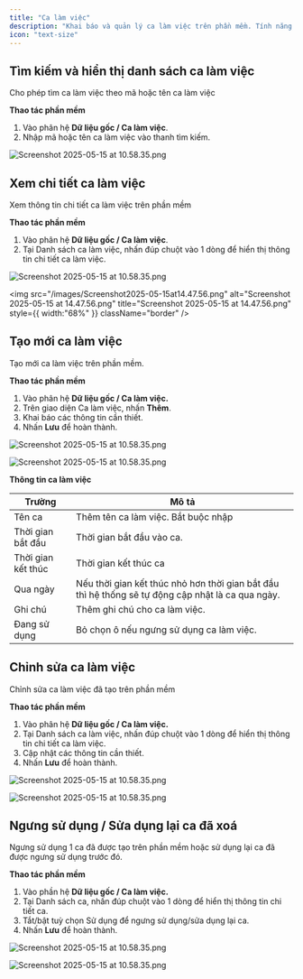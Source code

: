 ```yaml
---
title: "Ca làm việc"
description: "Khai báo và quản lý ca làm việc trên phần mềm. Tính năng này sẽ được thêm vào kế hoạch tuần tra để bảo vệ thấy lịch tuần tra của mình và thực hiện ca tuần tra."
icon: "text-size"
---
```


## **Tìm kiếm và hiển thị danh sách ca làm việc**

Cho phép tìm ca làm việc theo mã hoặc tên ca làm việc

**Thao tác phần mềm**

1. Vào phân hệ **Dữ liệu gốc / Ca làm việc**.
2. Nhập mã hoặc tên ca làm việc vào thanh tìm kiếm.

<img
  src="/images/Screenshot2025-05-15at14.45.42.png"
  alt="Screenshot 2025-05-15 at 10.58.35.png"
  title="Screenshot 2025-05-15 at 10.58.35.png"
  className="border mr-auto"
/>

## **Xem chi tiết ca làm việc**

Xem thông tin chi tiết ca làm việc trên phần mềm

**Thao tác phần mềm**

1. Vào phân hệ **Dữ liệu gốc / Ca làm việc**.
2. Tại Danh sách ca làm việc, nhấn đúp chuột vào 1 dòng để hiển thị thông tin chi tiết ca làm việc.

<img
  src="/images/Screenshot2025-05-15at14.47.36.png"
  alt="Screenshot 2025-05-15 at 10.58.35.png"
  title="Screenshot 2025-05-15 at 10.58.35.png"
  className="border mr-auto"
/>

<img
  src="/images/Screenshot2025-05-15at14.47.56.png"
  alt="Screenshot 2025-05-15 at 14.47.56.png"
  title="Screenshot 2025-05-15 at 14.47.56.png"
  style={{ width:"68%" }}
  className="border"
/>

## **Tạo mới ca làm việc**

Tạo mới ca làm việc trên phần mềm.

**Thao tác phần mềm**

1. Vào phân hệ **Dữ liệu gốc / Ca làm việc.**
2. Trên giao diện Ca làm việc, nhấn **Thêm**.
3. Khai báo các thông tin cần thiết.
4. Nhấn **Lưu** để hoàn thành.

<img
  src="/images/Screenshot2025-05-15at14.49.13.png"
  alt="Screenshot 2025-05-15 at 10.58.35.png"
  title="Screenshot 2025-05-15 at 10.58.35.png"
  className="border mr-auto"
/>

<img
  src="/images/Screenshot2025-05-15at14.49.30.png"
  alt="Screenshot 2025-05-15 at 10.58.35.png"
  title="Screenshot 2025-05-15 at 10.58.35.png"
  className="border mr-auto"
/>

**Thông tin ca làm việc**

| Trường             | Mô tả                                                                                             |
| ------------------ | ------------------------------------------------------------------------------------------------- |
| Tên ca             | Thêm tên ca làm việc. Bắt buộc nhập                                                               |
| Thời gian bắt đầu  | Thời gian bắt đầu vào ca.                                                                         |
| Thời gian kết thúc | Thời gian kết thúc ca                                                                             |
| Qua ngày           | Nếu thời gian kết thúc nhỏ hơn thời gian bắt đầu thì hệ thống sẽ tự động cập nhật là ca qua ngày. |
| Ghi chú            | Thêm ghi chú cho ca làm việc.                                                                     |
| Đang sử dụng       | Bỏ chọn ô nếu ngưng sử dụng ca làm việc.                                                          |

## **Chỉnh sửa ca làm việc**

Chỉnh sửa ca làm việc đã tạo trên phần mềm

**Thao tác phần mềm**

1. Vào phân hệ **Dữ liệu gốc / Ca làm việc.**
2. Tại Danh sách ca làm việc, nhấn đúp chuột vào 1 dòng để hiển thị thông tin chi tiết ca làm việc.
3. Cập nhật các thông tin cần thiết.
4. Nhấn **Lưu** để hoàn thành.

<img
  src="/images/Screenshot2025-05-15at14.52.35.png"
  alt="Screenshot 2025-05-15 at 10.58.35.png"
  title="Screenshot 2025-05-15 at 10.58.35.png"
  className="border mr-auto"
/>

<img
  src="/images/Screenshot2025-05-15at14.52.49.png"
  alt="Screenshot 2025-05-15 at 10.58.35.png"
  title="Screenshot 2025-05-15 at 10.58.35.png"
  className="border mr-auto"
/>

## Ngưng sử dụng / Sửa dụng lại ca đã xoá

Ngưng sử dụng 1 ca đã được tạo trên phần mềm hoặc sử dụng lại ca đã được ngưng sử dụng trước đó.

**Thao tác phần mềm**

1. Vào phần hệ **Dữ liệu gốc / Ca làm việc.**
2. Tại Danh sách ca, nhấn đúp chuột vào 1 dòng để hiển thị thông tin chi tiết ca.
3. Tắt/bật tuỳ chọn Sử dụng để ngưng sử dụng/sửa dụng lại ca.
4. Nhấn **Lưu** để hoàn thành.

<img
  src="/images/Screenshot2025-05-15at14.54.43.png"
  alt="Screenshot 2025-05-15 at 10.58.35.png"
  title="Screenshot 2025-05-15 at 10.58.35.png"
  className="border mr-auto"
/>

<img
  src="/images/Screenshot2025-05-15at14.55.01.png"
  alt="Screenshot 2025-05-15 at 10.58.35.png"
  title="Screenshot 2025-05-15 at 10.58.35.png"
  className="border mr-auto"
/>